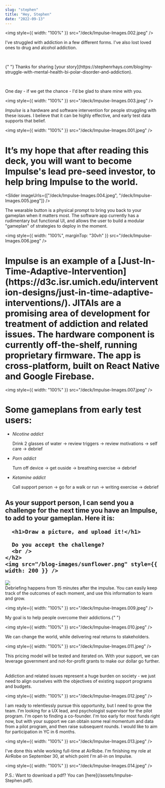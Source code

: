 ```yaml
---
slug: "stephen"
title: "Hey, Stephen"
date: "2022-09-13"
---
```



<img style={{ width: "100%" }} src="/deck/Impulse-Images.002.jpeg" />

<div
  style={{
    width: "100%",
    height: "70vh",
    display: "flex",
    alignItems: "center",
    justifyContent: "center",
  }}
>
  <div>
    <p>
      I’ve struggled with addiction in a few different forms. I've also lost
      loved ones to drug and alcohol addiction.
    </p>
    <br />
    <p>
      {" "}
      Thanks for sharing [your story](https://stephenrhays.com/blog/my-struggle-with-mental-health-bi-polar-disorder-and-addiction).
    </p>
    <br />
    <p>One day - if we get the chance - I'd be glad to share mine with you.</p>
  </div>
</div>

<img style={{ width: "100%" }} src="/deck/Impulse-Images.003.jpeg" />

<div
  style={{
    width: "100%",
    height: "70vh",
    display: "flex",
    alignItems: "center",
    justifyContent: "center",
  }}
>
  <em>Impulse</em> is a hardware and software intervention for people struggling
  with these issues. I believe that it can be highly effective, and early test
  data supports that belief.
</div>

<img style={{ width: "100%" }} src="/deck/Impulse-Images.001.jpeg" />

<div
  style={{
    width: "100%",
    height: "70vh",
    display: "flex",
    alignItems: "center",
    justifyContent: "center",
  }}
>
  <h1>
    It’s my hope that after reading this deck, you will want to become Impulse's
    lead pre-seed investor, to help bring Impulse to the world.
  </h1>
</div>

<Slider
  imageUrls={["/deck/Impulse-Images.004.jpeg", "/deck/Impulse-Images.005.jpeg"]}
/>

<div
  style={{
    width: "100%",
    height: "50vh",
    display: "flex",
    alignItems: "center",
    justifyContent: "center",
    paddingTop: 100,
  }}
>
  The wearable button is a physical prompt to bring you back to your gameplan
  when it matters most. The software app currently has a rudimentary but
  functional UI, and allows the user to build a modular "gameplan" of strategies
  to deploy in the moment.
</div>

<img
  style={{ width: "100%", marginTop: "30vh" }}
  src="/deck/Impulse-Images.006.jpeg"
/>

<div
  style={{
    width: "100%",
    height: "70vh",
    display: "flex",
    alignItems: "center",
    justifyContent: "center",
  }}
>
  <h1>
    Impulse is an example of a
    [Just-In-Time-Adaptive-Intervention](https://d3c.isr.umich.edu/intervention-designs/just-in-time-adaptive-interventions/).
    JITAIs are a promising area of development for treatment of addiction and
    related issues. The hardware component is currently off-the-shelf, running
    proprietary firmware. The app is cross-platform, built on React Native and
    Google Firebase.
  </h1>
</div>

<img style={{ width: "100%" }} src="/deck/Impulse-Images.007.jpeg" />

<div
  style={{
    width: "100%",
    height: "50vh",
    display: "flex",
    flexDirection: "column",
    alignItems: "center",
    justifyContent: "center",
  }}
>
  <div style={{ display: "flex", paddingTop: 180 }}>
    <h1>Some gameplans from early test users:</h1>
    <ul>
      <li>
        <p>
          <em>Nicotine addict</em>
        </p>
        <p>
          Drink 2 glasses of water -> review triggers -> review motivations ->
          self care -> debrief
        </p>
      </li>
      <li>
        <p>
          <em>Porn addict</em>
        </p>
        <p>Turn off device -> get ouside -> breathing exercise -> debrief</p>
      </li>
      <li>
        <p>
          <em>Ketamine addict</em>
        </p>
        <p>
          Call support person -> go for a walk or run -> writing exercise ->
          debrief
        </p>
      </li>
    </ul>
  </div>
</div>

<div
  style={{
    width: "100%",
    height: "80vh",
    display: "flex",
    flexDirection: "column",
    alignItems: "center",
    justifyContent: "center",
  }}
>
  <div>
    <h2>
      As your support person, I can send you a challenge for the next time you
      have an Impulse, to add to your gameplan. Here it is:

      <h1>Draw a picture, and upload it!</h1>

      Do you accept the challenge?
      <br />
    </h2>
    <img src="/blog-images/sunflower.png" style={{ width: 200 }} />

  </div>
</div>
<img style={{ width: "100%" }} src="/deck/Impulse-Images.008.jpeg" />

<div
  style={{
    width: "100%",
    height: "70vh",
    display: "flex",
    alignItems: "center",
    justifyContent: "center",
  }}
>
  Debriefing happens from 15 minutes after the impulse. You can easily keep
  track of the outcomes of each moment, and use this information to learn and
  grow.
</div>

<img style={{ width: "100%" }} src="/deck/Impulse-Images.009.jpeg" />

<div
  style={{
    width: "100%",
    height: "70vh",
    display: "flex",
    alignItems: "center",
    justifyContent: "center",
    textAlign: "center",
  }}
>
  My goal is to help <MyCountup /> people overcome their addictions.{" "}
</div>

<img style={{ width: "100%" }} src="/deck/Impulse-Images.010.jpeg" />

<div
  style={{
    width: "100%",
    height: "70vh",
    display: "flex",
    alignItems: "center",
    justifyContent: "center",
  }}
>
  We can change the world, while delivering real returns to stakeholders.
</div>

<img style={{ width: "100%" }} src="/deck/Impulse-Images.011.jpeg" />

<div
  style={{
    width: "100%",
    height: "70vh",
    display: "flex",
    alignItems: "center",
    justifyContent: "center",
  }}
>
  <div style={{ flex: 1 }}>
    <p>
      This pricing model will be tested and iterated on. With your support, we
      can leverage government and not-for-profit grants to make our dollar go
      further.
    </p>
    <p>
      <br /> Addiction and related issues represent a huge burden on society -
      we just need to align ourselves with the objectives of existing support
      programs and budgets.
    </p>
  </div>
</div>

<img style={{ width: "100%" }} src="/deck/Impulse-Images.012.jpeg" />

<div
  style={{
    width: "100%",
    height: "70vh",
    display: "flex",
    alignItems: "center",
    justifyContent: "center",
  }}
>
  I am ready to relentlessly pursue this opportunity, but I need to grow the
  team. I'm looking for a UX lead, and psychologist supervisor for the pilot
  program. I'm open to finding a co-founder. I'm too early for most funds right
  now, but with your support we can obtain some real momentum and data from a
  pilot program, and then raise subsequent rounds. I would like to aim for
  participation in YC in 6 months.
</div>

<img style={{ width: "100%" }} src="/deck/Impulse-Images.013.jpeg" />

<div
  style={{
    width: "100%",
    height: "70vh",
    display: "flex",
    alignItems: "center",
    justifyContent: "center",
  }}
>
  I've done this while working full-time at AirRobe. I'm finishing my role at
  AirRobe on September 30, at which point I'm all-in on Impulse.
</div>

<img style={{ width: "100%" }} src="/deck/Impulse-Images.014.jpeg" />

<div
  style={{
    width: "100%",
    height: "70vh",
    display: "flex",
    alignItems: "center",
    justifyContent: "center",
  }}
>
  P.S.: Want to download a pdf? You can [here](/assets/Impulse-Stephen.pdf).
</div>
